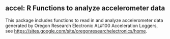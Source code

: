 ## accel: R Functions to analyze accelerometer data

This package includes functions to read in and analyze accelerometer data generated by Oregon Research Electronic AL#100 Acceleration Loggers, see <https://sites.google.com/site/oregonresearchelectronics/home>.
